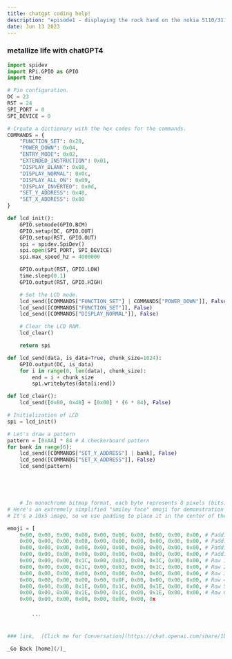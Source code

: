 ```yaml
---
title: chatgpt coding help!
description: "episode1 - displaying the rock hand on the nokia 5110/3110 monochrome lcd. I would have wiring diagrams but im on a level of wtf thats beyond me, but it works but please do your research please and thank you and always be safe lol. We are going to be using thonny attatched to my raspberry pi4 I obtained in a walmart parking lot. We will be using Thonny to run and test our scripts. Mine was put together by gpt and my self so its choppy but it works. We can use libraries but I wanted to do it programatically to see its capabilities. lets break shi* and have fun! Tschüss!"
date: Jun 13 2023
---
```

### metallize life with chatGPT4 



```python
import spidev
import RPi.GPIO as GPIO
import time

# Pin configuration.
DC = 23
RST = 24
SPI_PORT = 0
SPI_DEVICE = 0

# Create a dictionary with the hex codes for the commands.
COMMANDS = {
    "FUNCTION_SET": 0x20,
    "POWER_DOWN": 0x04,
    "ENTRY_MODE": 0x02,
    "EXTENDED_INSTRUCTION": 0x01,
    "DISPLAY_BLANK": 0x08,
    "DISPLAY_NORMAL": 0x0c,
    "DISPLAY_ALL_ON": 0x09,
    "DISPLAY_INVERTED": 0x0d,
    "SET_Y_ADDRESS": 0x40,
    "SET_X_ADDRESS": 0x80
}

def lcd_init():
    GPIO.setmode(GPIO.BCM)
    GPIO.setup(DC, GPIO.OUT)
    GPIO.setup(RST, GPIO.OUT)
    spi = spidev.SpiDev()
    spi.open(SPI_PORT, SPI_DEVICE)
    spi.max_speed_hz = 4000000

    GPIO.output(RST, GPIO.LOW)
    time.sleep(0.1)
    GPIO.output(RST, GPIO.HIGH)

    # Set the LCD mode.
    lcd_send([COMMANDS["FUNCTION_SET"] | COMMANDS["POWER_DOWN"]], False)
    lcd_send([COMMANDS["FUNCTION_SET"]], False)
    lcd_send([COMMANDS["DISPLAY_NORMAL"]], False)

    # Clear the LCD RAM.
    lcd_clear()

    return spi

def lcd_send(data, is_data=True, chunk_size=1024):
    GPIO.output(DC, is_data)
    for i in range(0, len(data), chunk_size):
        end = i + chunk_size
        spi.writebytes(data[i:end])

def lcd_clear():
    lcd_send([0x80, 0x40] + [0x00] * (6 * 84), False)

# Initialization of LCD
spi = lcd_init()

# Let's draw a pattern
pattern = [0xAA] * 84 # A checkerboard pattern
for bank in range(6):
    lcd_send([COMMANDS["SET_Y_ADDRESS"] | bank], False)
    lcd_send([COMMANDS["SET_X_ADDRESS"]], False)
    lcd_send(pattern)





    # In monochrome bitmap format, each byte represents 8 pixels (bits) vertically.
# Here's an extremely simplified "smiley face" emoji for demonstration purposes.
# It's a 10x5 image, so we use padding to place it in the center of the screen.

emoji = [
    0x00, 0x00, 0x00, 0x00, 0x00, 0x00, 0x00, 0x00, 0x00, 0x00, # Padding
    0x00, 0x00, 0x00, 0x00, 0x00, 0x00, 0x00, 0x00, 0x00, 0x00, # Padding
    0x00, 0x00, 0x00, 0x00, 0x00, 0x00, 0x00, 0x00, 0x00, 0x00, # Padding
    0x00, 0x00, 0x00, 0x00, 0x00, 0x00, 0x00, 0x00, 0x00, 0x00, # Padding
    0x00, 0x00, 0x00, 0x1C, 0x00, 0x03, 0x00, 0x1C, 0x00, 0x00, # Row 1
    0x00, 0x00, 0x00, 0x1C, 0x00, 0x03, 0x00, 0x1C, 0x00, 0x00, # Row 2
    0x00, 0x00, 0x00, 0x00, 0x00, 0x00, 0x00, 0x00, 0x00, 0x00, # Row 3
    0x00, 0x00, 0x00, 0x00, 0x00, 0x0F, 0x00, 0x00, 0x00, 0x00, # Row 4
    0x00, 0x00, 0x00, 0x1E, 0x00, 0x1C, 0x00, 0x1E, 0x00, 0x00, # Row 5
    0x00, 0x00, 0x00, 0x1E, 0x00, 0x1C, 0x00, 0x1E, 0x00, 0x00, # Row 6
    0x00, 0x00, 0x00, 0x00, 0x00, 0x00, 0x00, 0x


        ```


### link,  [Click me for Conversation](https://chat.openai.com/share/1bcbd8e7-99a8-4923-b9f8-2f2278f0d799)

_Go Back [home](/)_